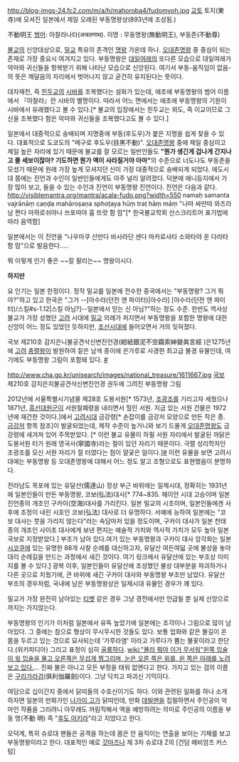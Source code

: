 http://blog-imgs-24.fc2.com/m/a/h/mahoroba4/fudomyoh.jpg
[[교토]] 토지(東寺)에 모셔진 일본에서 제일 오래된 부동명왕상(893년에 조성됨.)

不動明王
[[범어]]: 아찰라나타(अचलनाथ). 
이명 : 무동명왕(無動明王), 부동존(不動尊)

[[불교]]의 신앙대상으로, [[밀교]] 특유의 존격인 [[명왕]] 가운데 하나. [[오대존명왕]] 중 중심이 되는 존재로 가장 중요시 여겨지고 있다. 부동명왕은 [[대일여래]]의 또다른 모습으로 대일여래가 악마와 귀신들을 항복받기 위해 나타난 모습으로 신앙된다.
여기서 부동-움직임이 없음-의 뜻은 깨달음의 자리에서 벗어나지 않고 굳건히 유지된다는 뜻이다.

대자재천, 즉 [[힌두교]]의 [[시바]]를 조복했다는 설화가 있는데, 애초에 부동명왕의 범어 이름에서 『아찰라』란 시바의 별명이다. 따라서 어느 면에서는 애초에 부동명왕의 기원이 시바에서 유래했다고 볼 수 있다.[* 불교의 입장에서는 힌두교는 외도, 즉 이교이므로 그 신을 조복했다 함은 악마와 귀신들을 조복했다고도 볼 수 있다.]

일본에서 대중적으로 숭배되며 지명중에 부동(후도우)가 붙은 지명을 쉽게 찾을 수 있다. 대표적으로 도쿄도의 "메구로 후도우(目黑不動)". [[오대존명왕]] 중에 제일 중심이고 제일 높은 자리에 있기 때문에 불교를 잘 모르는 일반인들도 '''"뭔가 생긴게 겁나게 간지나고 졸 세보이잖아? 기도하면 뭔가 액이 사라질거야 아마"'''의 수준으로 너도나도 부동존을 모셨기 때문에 원래 가장 높게 모셔지던 신이 가장 대중적으로 숭배되게 되었다. 에도시대 쯤에는 진언과 수인이 일반인들에게도 아주 널리 알려졌다. 덕분에 애니등지에서 가장 많이 보고, 들을 수 있는 수인과 진언이 부동명왕 진언이다.
진언은 다음과 같다.
http://visiblemantra.org/mantra/acala-fudo.png?width=550
namaḥ samanta vajrānāṃ caṇḍa mahāroṣaṇa sphoṭaya hūṃ traṭ hāṃ māṃ
"나마 싸만따 와즈라남 짠다 마하로쉬아나 쓰포따야 훔 뜨랏 함 맘"[* 한국불교학회 산스크리트어 표기법에 따라 음역함]

일본에서는 이 진언을 
"나우마쿠 산만다 바사라단 센다 마카로샤타 소와타야 운 다라타 함 맘"으로 발음한다.....

뭐 이렇게 인기 좋은 ~~잘 팔리는~~ 명왕이시다.

'''하지만'''

요 인기는 일본 한정이다. 정작 밀교를 일본에 전수한 중국에서는 "부동명왕? 그거 뭐야?"하고 있고 한국은 "그거 --[아수라(던전 앤 파이터)|아수라] [아수라(던전 앤 파이터)/스킬#s-1.12|스킬 아님?]--일본에서 믿는 신 아님?"하는 정도 수준.  한반도 역사상 불교가 가장 성했던 [[고려]] 시대에 [[밀교]] 의례가 퍼지면서 부동명왕을 포함한 명왕에 대한 신앙이 어느 정도 있었던 듯하지만,  [[조선]]시대에 들어오면서 거의 잊혀졌다. 

국보 제210호 감지은니불공견삭신변진언경(紺紙銀泥不空羂索紳變眞言經 )은1275년에 [[고려]]  [[충렬왕]]이 발원하여 짙은 남색 종이에 은가루로 사경한 최고급 불경 유물인데, 여기에도 부동명왕 그림이 포함돼 있다. [http://www.bowonsa.or.kr/bbs/board.php?bo_table=07_5&wr_id=60&page=5 #]

http://www.cha.go.kr/unisearch/images/national_treasure/1611667.jpg
[[국보]] 제210호 감지은지불공견삭신변진언경 권두에 그려진 부동명왕 그림

2012년에 서울특별시기념물 제28호 도봉서원[* 1573년, [[조광조]]를 기리고자 세웠으나 1871년, [[흥선대원군]]이 서원철폐령을 내리면서 헐린 서원.  지금 있는 서원 건물은 1972년에 재건한 것이다.]에서 [[고려]]시대 금강령[* 손잡이를 금강저 모양으로 만든 작은 종. [[금강저]] 항목 참조]이 발굴되었는데,  제작 수준이 높거니와 보기 드물게 [[오대존명왕]]도 금강령에 새겨져 있어 주목받았다. [* 이런 불교 유물이 하필 서원 자리에서 발굴된 까닭은 도봉서원 터가 원래 영국사(寧國寺)라는 절이 있던 자리기 때문이다. 극렬 성리학자인 조광조를 모신 서원 자리가 절 터였다는 점이 얄궂은 일이다.][http://news.chosun.com/site/data/html_dir/2014/08/22/2014082200145.html?Dep0=twitter #] 이런 유물을 보면 고려시대에는 부동명왕 등 오대존명왕에 대해서 어느 정도 알고 조형으로도 표현했음이 분명하다.  

전라남도 목포에 있는 유달산(儒達山) 정상 부근 바위에는 일제시대, 정확히는 1931년에 일본인들이 만든 부동명왕,  코보(弘法)대사[* 774~835. 헤이안 시대 고승이며  일본 진언종의 개조인 구카이(空海)대사를 가리킨다. 일본 밀교의 시조이며, 일본인들에겐 사후에 조정이 내린 시호인 코보(弘法) 대사로 더 유명하다. 서예에 능하여 일본에는 "코보 대사는 붓을 가리지 않는다"라는 속담마저 있을 정도이며,  구카이 대사가 일본 천태종의 개조인 사이초 대사에게 보낸 편지는 예술적 가치와 역사적 가치가 모두 높아 일본 국보로 지정받았다.]  부조가 남아 있다.여기 있는 부동명왕과 구카이 대사 암각화는 일본 [[시코쿠]]에 있는 유명한 88개 사찰 순례를 대신하고자,  유달산 여든여덟 곳에 불상을 놓아 대리 순례길을 만드는 과정에서 새긴 것이다.  여기 링크에서 유달산에 있는 부조상 이미지를 볼 수 있다.[http://www.jndadohae.com/board/view.do?boardId=BBS_0000024&menuCd=DOM_000000101004002005&startPage=2&dataSid=441] 광복 이후, 일본인들이 유달산에 조성했던 불상 대부분을 파괴하거나  다른 곳으로 치웠기에, 큰 바위에 새긴 구카이 대사와 부동명왕 부조만 남았다. 유달산 부조의 경우처럼,  국내에 남은 부동명왕상은 일제시대 유물인 경우가 꽤 있다. 

밀교가 가장 완전히 남아있는 [[티벳]] 같은 경우 그냥 경전에서만 언급될 뿐 실제 신앙으로까지는 가지않는다.

부동명왕의 인기가 이처럼 일본에서 유독 높았기에 일본에는 조각이나 그림으로 많이 남아있다. 그 중에는 참으로 형상이 무시무시한 것들도 있다.  보통 업화와 같은 불길이 온 몸을 두르고 있는 것으로 묘사되는데 '가루라염' 이라고 가루다가 뿜는 불꽃이라고 한단다.(위키피디아) 그리고 표정이 심히 [[골룸]]하다. [[wiki:"몰라 뭐야 이거 무서워"왼쪽 입술이 윗 입술을 물고 오른쪽은 무섭게 찡그리며, 눈은 오른 쪽은 위를, 왼 쪽은 아래를 노려보고 있다.]]... 진짜 불은 아니고 모든 부정을 태워 없앤다고 한다. 가지고 있는 검의 이름은 [[쿠리카라|구리가라검]](俱利伽羅劍)이다. 그냥 닥치고 파괴신 기믹이다.

여담으로 십이간지 중에서 닭띠들의 수호신이기도 하다. 이와 관련된 일화를 하나 소개하자면 일본의 만화가인 [[나가이 고]]가 닭띠인데, 만화 [[데빌맨]]을 집필하면서 주인공이 악마인 작품을 그리려니 아무래도 꺼림직해서 액을 예방하려는 의미로 주인공의 이름을 부동 명(不動 明) 즉 "[[후도 아키라]]"라고 지었다고 한다.

오덕계, 특히 슈로대 팬들은 공격을 하는데 몸은 안 움직이는 연출을 보이는 기체를 보고 부동명왕이라고 한다. 대표적인 예로 [[갓마즈]]나 제 3차 슈로대 Z의 [건담 헤비암즈 커스텀]
